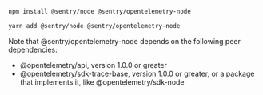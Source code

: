 ```bash {tabTitle:npm}
npm install @sentry/node @sentry/opentelemetry-node
```

```bash {tabTitle:yarn}
yarn add @sentry/node @sentry/opentelemetry-node
```

<Note>

Note that @sentry/opentelemetry-node depends on the following peer dependencies:

- @opentelemetry/api, version 1.0.0 or greater
- @opentelemetry/sdk-trace-base, version 1.0.0 or greater, or a package that implements it, like @opentelemetry/sdk-node

</Note>
